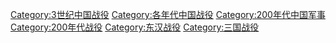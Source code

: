 [[Category:3世纪中国战役|Category:3世纪中国战役]]
[[Category:各年代中国战役|Category:各年代中国战役]]
[[Category:200年代中国军事|Category:200年代中国军事]]
[[Category:200年代战役|Category:200年代战役]]
[[Category:东汉战役|Category:东汉战役]]
[[Category:三国战役|Category:三国战役]]